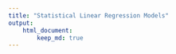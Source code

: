 ```yaml
---
title: "Statistical Linear Regression Models"
output:
    html_document:
        keep_md: true
---
```


